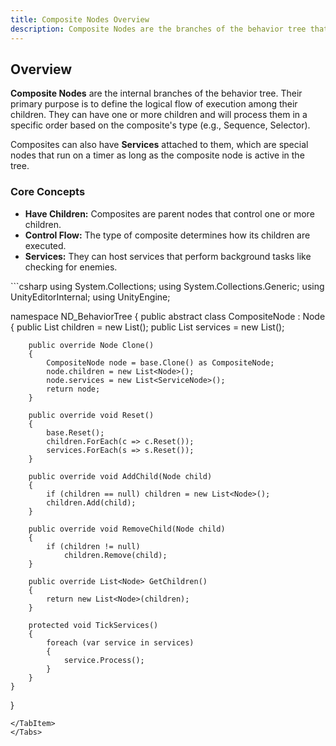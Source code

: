```yaml
---
title: Composite Nodes Overview
description: Composite Nodes are the branches of the behavior tree that control execution flow.
---
```


## Overview

**Composite Nodes** are the internal branches of the behavior tree. Their primary purpose is to define the logical flow of execution among their children. They can have one or more children and will process them in a specific order based on the composite's type (e.g., Sequence, Selector).

Composites can also have **Services** attached to them, which are special nodes that run on a timer as long as the composite node is active in the tree.

### Core Concepts
- **Have Children:** Composites are parent nodes that control one or more children.
- **Control Flow:** The type of composite determines how its children are executed.
- **Services:** They can host services that perform background tasks like checking for enemies.

<Tabs>
<TabItem label="C# Base Class">
```csharp
using System.Collections;
using System.Collections.Generic;
using UnityEditorInternal;
using UnityEngine;

namespace ND_BehaviorTree
{
    public abstract class CompositeNode : Node
    {
        public List<Node> children = new List<Node>();
        public List<ServiceNode> services = new List<ServiceNode>();

        public override Node Clone()
        {
            CompositeNode node = base.Clone() as CompositeNode;
            node.children = new List<Node>();
            node.services = new List<ServiceNode>();
            return node;
        }

        public override void Reset()
        {
            base.Reset();
            children.ForEach(c => c.Reset());
            services.ForEach(s => s.Reset());
        }

        public override void AddChild(Node child)
        {
            if (children == null) children = new List<Node>();
            children.Add(child);
        }

        public override void RemoveChild(Node child)
        {
            if (children != null)
                children.Remove(child);
        }

        public override List<Node> GetChildren()
        {
            return new List<Node>(children);
        }
        
        protected void TickServices()
        {
            foreach (var service in services)
            {
                service.Process();
            }
        }
    }
}
```
</TabItem>
</Tabs>
